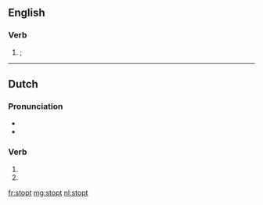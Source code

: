 ==English==

===Verb===
{{head|en|verb form}}

# {{obsolete spelling of|stopped|lang=en|nodot=1}}; {{en-past of|stop|nocap=1}}

----

==Dutch==

===Pronunciation===
* {{audio|Nl-stopt.ogg|Audio|lang=nl}}
* {{rhymes|ɔpt|lang=nl}}

===Verb===
{{nl-verb-form}}

# {{nl-verb form of|p=23|n=sg|t=pres|m=ind|stoppen}}
# {{nl-verb form of|n=pl|m=imp|stoppen}}

[[fr:stopt]]
[[mg:stopt]]
[[nl:stopt]]